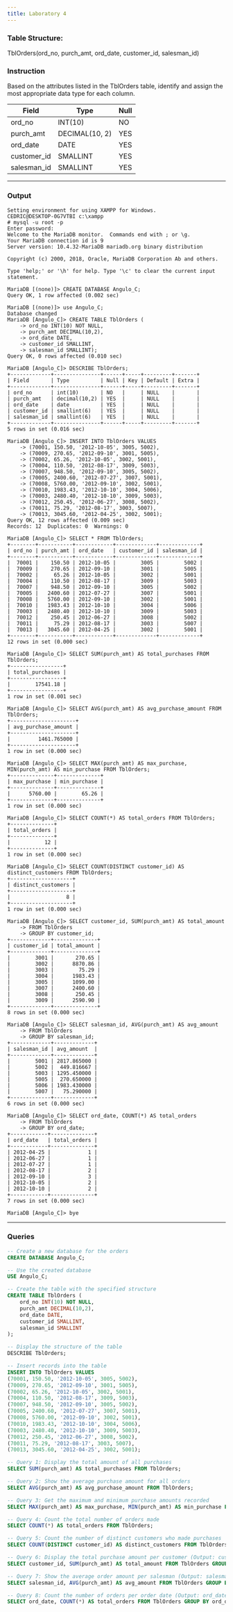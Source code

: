 ```yaml
---
title: Laboratory 4
---
```


### Table Structure:

TblOrders(ord_no, purch_amt, ord_date, customer_id, salesman_id)

### Instruction

Based on the attributes listed in the TblOrders table, identify and assign the most appropriate data type for each column.

<div className="bg-background overflow-x-auto rounded-md">

| Field         | Type              | Null  |
|---------------|-------------------|-------|
| ord_no        | INT(10)           | NO    |
| purch_amt     | DECIMAL(10, 2)    | YES   |
| ord_date      | DATE              | YES   |
| customer_id   | SMALLINT          | YES   |
| salesman_id   | SMALLINT          | YES   |

</div>

---

### Output

```console
Setting environment for using XAMPP for Windows.
CEDRIC@DESKTOP-0G7VTBI c:\xampp
# mysql -u root -p
Enter password:
Welcome to the MariaDB monitor.  Commands end with ; or \g.
Your MariaDB connection id is 9
Server version: 10.4.32-MariaDB mariadb.org binary distribution

Copyright (c) 2000, 2018, Oracle, MariaDB Corporation Ab and others.

Type 'help;' or '\h' for help. Type '\c' to clear the current input statement.

MariaDB [(none)]> CREATE DATABASE Angulo_C;
Query OK, 1 row affected (0.002 sec)

MariaDB [(none)]> use Angulo_C;
Database changed
MariaDB [Angulo_C]> CREATE TABLE TblOrders (
    -> ord_no INT(10) NOT NULL,
    -> purch_amt DECIMAL(10,2),
    -> ord_date DATE,
    -> customer_id SMALLINT,
    -> salesman_id SMALLINT);
Query OK, 0 rows affected (0.010 sec)

MariaDB [Angulo_C]> DESCRIBE TblOrders;
+-------------+---------------+------+-----+---------+-------+
| Field       | Type          | Null | Key | Default | Extra |
+-------------+---------------+------+-----+---------+-------+
| ord_no      | int(10)       | NO   |     | NULL    |       |
| purch_amt   | decimal(10,2) | YES  |     | NULL    |       |
| ord_date    | date          | YES  |     | NULL    |       |
| customer_id | smallint(6)   | YES  |     | NULL    |       |
| salesman_id | smallint(6)   | YES  |     | NULL    |       |
+-------------+---------------+------+-----+---------+-------+
5 rows in set (0.016 sec)

MariaDB [Angulo_C]> INSERT INTO TblOrders VALUES
    -> (70001, 150.50, '2012-10-05', 3005, 5002),
    -> (70009, 270.65, '2012-09-10', 3001, 5005),
    -> (70002, 65.26, '2012-10-05', 3002, 5001),
    -> (70004, 110.50, '2012-08-17', 3009, 5003),
    -> (70007, 948.50, '2012-09-10', 3005, 5002),
    -> (70005, 2400.60, '2012-07-27', 3007, 5001),
    -> (70008, 5760.00, '2012-09-10', 3002, 5001),
    -> (70010, 1983.43, '2012-10-10', 3004, 5006),
    -> (70003, 2480.40, '2012-10-10', 3009, 5003),
    -> (70012, 250.45, '2012-06-27', 3008, 5002),
    -> (70011, 75.29, '2012-08-17', 3003, 5007),
    -> (70013, 3045.60, '2012-04-25', 3002, 5001);
Query OK, 12 rows affected (0.009 sec)
Records: 12  Duplicates: 0  Warnings: 0

MariaDB [Angulo_C]> SELECT * FROM TblOrders;
+--------+-----------+------------+-------------+-------------+
| ord_no | purch_amt | ord_date   | customer_id | salesman_id |
+--------+-----------+------------+-------------+-------------+
|  70001 |    150.50 | 2012-10-05 |        3005 |        5002 |
|  70009 |    270.65 | 2012-09-10 |        3001 |        5005 |
|  70002 |     65.26 | 2012-10-05 |        3002 |        5001 |
|  70004 |    110.50 | 2012-08-17 |        3009 |        5003 |
|  70007 |    948.50 | 2012-09-10 |        3005 |        5002 |
|  70005 |   2400.60 | 2012-07-27 |        3007 |        5001 |
|  70008 |   5760.00 | 2012-09-10 |        3002 |        5001 |
|  70010 |   1983.43 | 2012-10-10 |        3004 |        5006 |
|  70003 |   2480.40 | 2012-10-10 |        3009 |        5003 |
|  70012 |    250.45 | 2012-06-27 |        3008 |        5002 |
|  70011 |     75.29 | 2012-08-17 |        3003 |        5007 |
|  70013 |   3045.60 | 2012-04-25 |        3002 |        5001 |
+--------+-----------+------------+-------------+-------------+
12 rows in set (0.000 sec)

MariaDB [Angulo_C]> SELECT SUM(purch_amt) AS total_purchases FROM TblOrders;
+-----------------+
| total_purchases |
+-----------------+
|        17541.18 |
+-----------------+
1 row in set (0.001 sec)

MariaDB [Angulo_C]> SELECT AVG(purch_amt) AS avg_purchase_amount FROM TblOrders;
+---------------------+
| avg_purchase_amount |
+---------------------+
|         1461.765000 |
+---------------------+
1 row in set (0.000 sec)

MariaDB [Angulo_C]> SELECT MAX(purch_amt) AS max_purchase, MIN(purch_amt) AS min_purchase FROM TblOrders;
+--------------+--------------+
| max_purchase | min_purchase |
+--------------+--------------+
|      5760.00 |        65.26 |
+--------------+--------------+
1 row in set (0.000 sec)

MariaDB [Angulo_C]> SELECT COUNT(*) AS total_orders FROM TblOrders;
+--------------+
| total_orders |
+--------------+
|           12 |
+--------------+
1 row in set (0.000 sec)

MariaDB [Angulo_C]> SELECT COUNT(DISTINCT customer_id) AS distinct_customers FROM TblOrders;
+--------------------+
| distinct_customers |
+--------------------+
|                  8 |
+--------------------+
1 row in set (0.000 sec)

MariaDB [Angulo_C]> SELECT customer_id, SUM(purch_amt) AS total_amount
    -> FROM TblOrders
    -> GROUP BY customer_id;
+-------------+--------------+
| customer_id | total_amount |
+-------------+--------------+
|        3001 |       270.65 |
|        3002 |      8870.86 |
|        3003 |        75.29 |
|        3004 |      1983.43 |
|        3005 |      1099.00 |
|        3007 |      2400.60 |
|        3008 |       250.45 |
|        3009 |      2590.90 |
+-------------+--------------+
8 rows in set (0.000 sec)

MariaDB [Angulo_C]> SELECT salesman_id, AVG(purch_amt) AS avg_amount
    -> FROM TblOrders
    -> GROUP BY salesman_id;
+-------------+-------------+
| salesman_id | avg_amount  |
+-------------+-------------+
|        5001 | 2817.865000 |
|        5002 |  449.816667 |
|        5003 | 1295.450000 |
|        5005 |  270.650000 |
|        5006 | 1983.430000 |
|        5007 |   75.290000 |
+-------------+-------------+
6 rows in set (0.000 sec)

MariaDB [Angulo_C]> SELECT ord_date, COUNT(*) AS total_orders
    -> FROM TblOrders
    -> GROUP BY ord_date;
+------------+--------------+
| ord_date   | total_orders |
+------------+--------------+
| 2012-04-25 |            1 |
| 2012-06-27 |            1 |
| 2012-07-27 |            1 |
| 2012-08-17 |            2 |
| 2012-09-10 |            3 |
| 2012-10-05 |            2 |
| 2012-10-10 |            2 |
+------------+--------------+
7 rows in set (0.000 sec)

MariaDB [Angulo_C]> bye
```

---

### Queries

```sql
-- Create a new database for the orders
CREATE DATABASE Angulo_C;

-- Use the created database
USE Angulo_C;

-- Create the table with the specified structure
CREATE TABLE TblOrders (
    ord_no INT(10) NOT NULL,
    purch_amt DECIMAL(10,2),
    ord_date DATE,
    customer_id SMALLINT,
    salesman_id SMALLINT
);

-- Display the structure of the table
DESCRIBE TblOrders;

-- Insert records into the table
INSERT INTO TblOrders VALUES
(70001, 150.50, '2012-10-05', 3005, 5002),
(70009, 270.65, '2012-09-10', 3001, 5005),
(70002, 65.26, '2012-10-05', 3002, 5001),
(70004, 110.50, '2012-08-17', 3009, 5003),
(70007, 948.50, '2012-09-10', 3005, 5002),
(70005, 2400.60, '2012-07-27', 3007, 5001),
(70008, 5760.00, '2012-09-10', 3002, 5001),
(70010, 1983.43, '2012-10-10', 3004, 5006),
(70003, 2480.40, '2012-10-10', 3009, 5003),
(70012, 250.45, '2012-06-27', 3008, 5002),
(70011, 75.29, '2012-08-17', 3003, 5007),
(70013, 3045.60, '2012-04-25', 3002, 5001);

-- Query 1: Display the total amount of all purchases
SELECT SUM(purch_amt) AS total_purchases FROM TblOrders;

-- Query 2: Show the average purchase amount for all orders
SELECT AVG(purch_amt) AS avg_purchase_amount FROM TblOrders;

-- Query 3: Get the maximum and minimum purchase amounts recorded
SELECT MAX(purch_amt) AS max_purchase, MIN(purch_amt) AS min_purchase FROM TblOrders;

-- Query 4: Count the total number of orders made
SELECT COUNT(*) AS total_orders FROM TblOrders;

-- Query 5: Count the number of distinct customers who made purchases
SELECT COUNT(DISTINCT customer_id) AS distinct_customers FROM TblOrders;

-- Query 6: Display the total purchase amount per customer (Output: customer_id, total_amount)
SELECT customer_id, SUM(purch_amt) AS total_amount FROM TblOrders GROUP BY customer_id;

-- Query 7: Show the average order amount per salesman (Output: salesman_id, avg_amount)
SELECT salesman_id, AVG(purch_amt) AS avg_amount FROM TblOrders GROUP BY salesman_id;

-- Query 8: Count the number of orders per order date (Output: ord_date, total_orders)
SELECT ord_date, COUNT(*) AS total_orders FROM TblOrders GROUP BY ord_date;
```
